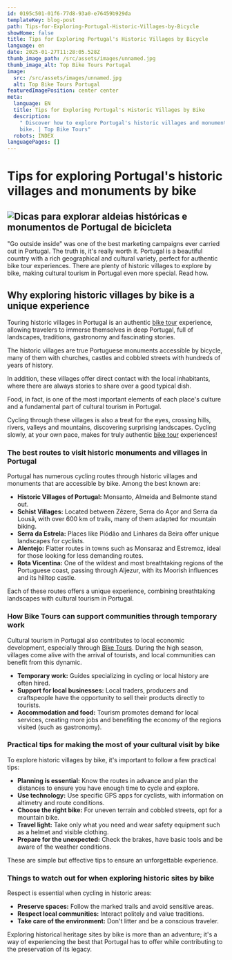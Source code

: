```yaml
---
id: 0195c501-01f6-77d8-93a0-e76459b929da
templateKey: blog-post
path: Tips-for-Exploring-Portugal-Historic-Villages-by-Bicycle
showHome: false
title: Tips for Exploring Portugal's Historic Villages by Bicycle
language: en
date: 2025-01-27T11:28:05.528Z
thumb_image_path: /src/assets/images/unnamed.jpg
thumb_image_alt: Top Bike Tours Portugal
image:
  src: /src/assets/images/unnamed.jpg
  alt: Top Bike Tours Portugal
featuredImagePosition: center center
meta:
  language: EN
  title: Tips for Exploring Portugal's Historic Villages by Bike
  description:
    " Discover how to explore Portugal's historic villages and monuments by
    bike. | Top Bike Tours"
  robots: INDEX
languagePages: []
---
```


# Tips for exploring Portugal's historic villages and monuments by bike

## ![Dicas para explorar aldeias históricas e monumentos de Portugal de bicicleta](https://lh7-rt.googleusercontent.com/docsz/AD_4nXc7Rqgm52d-Jd_7JbRZlcYgGMk4w32JgCIVmRirdx_n-Nr4iEoDzG0gMykSiii7mYbs8D-FjpTI-rfhMKcpnXXRjGF-Jo3_UMCCUWNCnbm42ARh_tRDlpDgQp6mexSA5Mx31w-9B3vQWyvOZNRxe1E?key=W_8HJMnN4btyQMBQ2NfRB_oQ)

"Go outside inside" was one of the best marketing campaigns ever carried out in
Portugal. The truth is, it's really worth it. Portugal is a beautiful country
with a rich geographical and cultural variety, perfect for authentic bike tour
experiences. There are plenty of historic villages to explore by bike, making
cultural tourism in Portugal even more special. Read how.

## Why exploring historic villages by bike is a unique experience

Touring historic villages in Portugal is an authentic
[bike tour](https://topbiketoursportugal.com/) experience, allowing travelers to
immerse themselves in deep Portugal, full of landscapes, traditions, gastronomy
and fascinating stories.

The historic villages are true Portuguese monuments accessible by bicycle, many
of them with churches, castles and cobbled streets with hundreds of years of
history. 

In addition, these villages offer direct contact with the local inhabitants,
where there are always stories to share over a good typical dish.

Food, in fact, is one of the most important elements of each place's culture and
a fundamental part of cultural tourism in Portugal. 

Cycling through these villages is also a treat for the eyes, crossing hills,
rivers, valleys and mountains, discovering surprising landscapes. Cycling
slowly, at your own pace, makes for truly authentic
[bike tour](https://topbiketoursportugal.com/) experiences!

### The best routes to visit historic monuments and villages in Portugal

Portugal has numerous cycling routes through historic villages and monuments
that are accessible by bike. Among the best known are:

- **Historic Villages of Portugal:** Monsanto, Almeida and Belmonte stand out.
- **Schist Villages:** Located between Zêzere, Serra do Açor and Serra da Lousã,
  with over 600 km of trails, many of them adapted for mountain biking.
- **Serra da Estrela:** Places like Piódão and Linhares da Beira offer unique
  landscapes for cyclists.
- **Alentejo:** Flatter routes in towns such as Monsaraz and Estremoz, ideal for
  those looking for less demanding routes.
- **Rota Vicentina:** One of the wildest and most breathtaking regions of the
  Portuguese coast, passing through Aljezur, with its Moorish influences and its
  hilltop castle.

Each of these routes offers a unique experience, combining breathtaking
landscapes with cultural tourism in Portugal.

### How Bike Tours can support communities through temporary work

Cultural tourism in Portugal also contributes to local economic development,
especially through [Bike Tours](https://topbiketoursportugal.com/). During the
high season, villages come alive with the arrival of tourists, and local
communities can benefit from this dynamic.

- **Temporary work:** Guides specializing in cycling or local history are often
  hired.
- **Support for local businesses:** Local traders, producers and craftspeople
  have the opportunity to sell their products directly to tourists.
- **Accommodation and food:** Tourism promotes demand for local services,
  creating more jobs and benefiting the economy of the regions visited (such as
  gastronomy).

### Practical tips for making the most of your cultural visit by bike

To explore historic villages by bike, it's important to follow a few practical
tips:

- **Planning is essential:** Know the routes in advance and plan the distances
  to ensure you have enough time to cycle and explore.
- **Use technology:** Use specific GPS apps for cyclists, with information on
  altimetry and route conditions.
- **Choose the right bike:** For uneven terrain and cobbled streets, opt for a
  mountain bike.
- **Travel light:** Take only what you need and wear safety equipment such as a
  helmet and visible clothing.
- **Prepare for the unexpected:** Check the brakes, have basic tools and be
  aware of the weather conditions.

These are simple but effective tips to ensure an unforgettable experience.

### Things to watch out for when exploring historic sites by bike

Respect is essential when cycling in historic areas:

- **Preserve spaces:** Follow the marked trails and avoid sensitive areas.
- **Respect local communities:** Interact politely and value traditions.
- **Take care of the environment:** Don't litter and be a conscious traveler.

Exploring historical heritage sites by bike is more than an adventure; it's a
way of experiencing the best that Portugal has to offer while contributing to
the preservation of its legacy.
